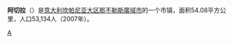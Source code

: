 '''阿切拉'''（{{lang-it|Acerra}}）是[[意大利|意大利]][[坎帕尼亚大区|坎帕尼亚大区]][[那不勒斯廣域市|那不勒斯廣域市]]的一个市镇，面积54.08平方公里，人口53,134人（2007年）。

{{那不勒斯广域市市镇}}
{{Authority control}}
{{Italy-geo-stub}}

[[Category:那不勒斯广域市市镇|A]]
